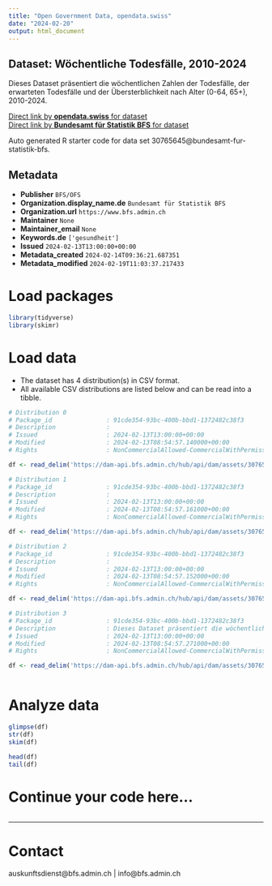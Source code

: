 ```yaml
---
title: "Open Government Data, opendata.swiss"
date: "2024-02-20"
output: html_document
---
```


## Dataset: Wöchentliche Todesfälle, 2010-2024

Dieses Dataset präsentiert die wöchentlichen Zahlen der Todesfälle, der erwarteten Todesfälle und der Übersterblichkeit nach Alter (0-64, 65+), 2010-2024.

[Direct link by **opendata.swiss** for dataset](https://opendata.swiss/de/dataset/wochentliche-todesfalle-2010-2024)<br>
[Direct link by **Bundesamt für Statistik BFS** for dataset](https://www.bfs.admin.ch/asset/de/ts-d-14.03.04.03-wr)

Auto generated R starter code for data set 30765645@bundesamt-fur-statistik-bfs.

## Metadata

- **Publisher** `BFS/OFS`
- **Organization.display_name.de** `Bundesamt für Statistik BFS`
- **Organization.url** `https://www.bfs.admin.ch`
- **Maintainer** `None`
- **Maintainer_email** `None`
- **Keywords.de** `['gesundheit']`
- **Issued** `2024-02-13T13:00:00+00:00`
- **Metadata_created** `2024-02-14T09:36:21.687351`
- **Metadata_modified** `2024-02-19T11:03:37.217433`


# Load packages

```r

library(tidyverse)
library(skimr)

```

# Load data

-   The dataset has 4 distribution(s) in CSV format.
-   All available CSV distributions are listed below and can be read into a tibble.

```r

# Distribution 0
# Package_id               : 91cde354-93bc-400b-bbd1-1372482c38f3
# Description              : 
# Issued                   : 2024-02-13T13:00:00+00:00
# Modified                 : 2024-02-13T08:54:57.140000+00:00
# Rights                   : NonCommercialAllowed-CommercialWithPermission-ReferenceRequired

df <- read_delim('https://dam-api.bfs.admin.ch/hub/api/dam/assets/30765657/master')

# Distribution 1
# Package_id               : 91cde354-93bc-400b-bbd1-1372482c38f3
# Description              : 
# Issued                   : 2024-02-13T13:00:00+00:00
# Modified                 : 2024-02-13T08:54:57.161000+00:00
# Rights                   : NonCommercialAllowed-CommercialWithPermission-ReferenceRequired

df <- read_delim('https://dam-api.bfs.admin.ch/hub/api/dam/assets/30765671/master')

# Distribution 2
# Package_id               : 91cde354-93bc-400b-bbd1-1372482c38f3
# Description              : 
# Issued                   : 2024-02-13T13:00:00+00:00
# Modified                 : 2024-02-13T08:54:57.152000+00:00
# Rights                   : NonCommercialAllowed-CommercialWithPermission-ReferenceRequired

df <- read_delim('https://dam-api.bfs.admin.ch/hub/api/dam/assets/30765662/master')

# Distribution 3
# Package_id               : 91cde354-93bc-400b-bbd1-1372482c38f3
# Description              : Dieses Dataset präsentiert die wöchentlichen Zahlen der Todesfälle, der erwarteten Todesfälle und der Übersterblichkeit nach Alter (0-64, 65+), 2010-2024.
# Issued                   : 2024-02-13T13:00:00+00:00
# Modified                 : 2024-02-13T08:54:57.271000+00:00
# Rights                   : NonCommercialAllowed-CommercialWithPermission-ReferenceRequired

df <- read_delim('https://dam-api.bfs.admin.ch/hub/api/dam/assets/30765665/master')



```

# Analyze data

```r

glimpse(df)
str(df)
skim(df)

head(df)
tail(df)

```

# Continue your code here...

```r

```

------------------------------------------------------------------------

# Contact

auskunftsdienst@bfs.admin.ch | info@bfs.admin.ch
